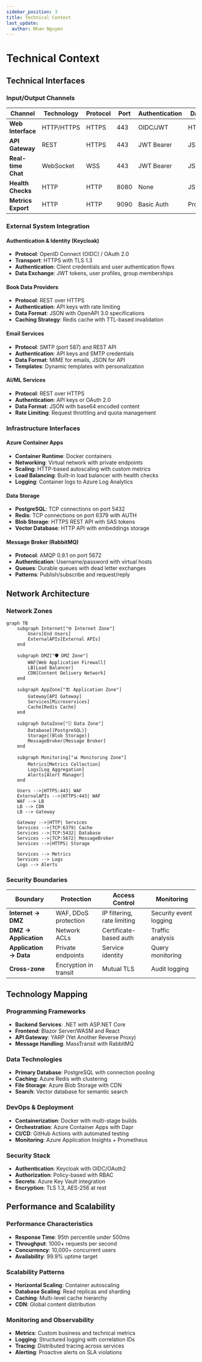 ```yaml
---
sidebar_position: 3
title: Technical Context
last_update:
  author: Nhan Nguyen
---
```


# Technical Context

## Technical Interfaces

### Input/Output Channels

| Channel            | Technology | Protocol | Port | Authentication | Data Format | Purpose                |
| ------------------ | ---------- | -------- | ---- | -------------- | ----------- | ---------------------- |
| **Web Interface**  | HTTP/HTTPS | HTTPS    | 443  | OIDC/JWT       | HTML/CSS/JS | User interface         |
| **API Gateway**    | REST       | HTTPS    | 443  | JWT Bearer     | JSON        | Programmatic access    |
| **Real-time Chat** | WebSocket  | WSS      | 443  | JWT Bearer     | JSON        | Live communication     |
| **Health Checks**  | HTTP       | HTTP     | 8080 | None           | JSON        | Service monitoring     |
| **Metrics Export** | HTTP       | HTTP     | 9090 | Basic Auth     | Prometheus  | Performance monitoring |

### External System Integration

#### Authentication & Identity (Keycloak)

- **Protocol**: OpenID Connect (OIDC) / OAuth 2.0
- **Transport**: HTTPS with TLS 1.3
- **Authentication**: Client credentials and user authentication flows
- **Data Exchange**: JWT tokens, user profiles, group memberships

#### Book Data Providers

- **Protocol**: REST over HTTPS
- **Authentication**: API keys with rate limiting
- **Data Format**: JSON with OpenAPI 3.0 specifications
- **Caching Strategy**: Redis cache with TTL-based invalidation

#### Email Services

- **Protocol**: SMTP (port 587) and REST API
- **Authentication**: API keys and SMTP credentials
- **Data Format**: MIME for emails, JSON for API
- **Templates**: Dynamic templates with personalization

#### AI/ML Services

- **Protocol**: REST over HTTPS
- **Authentication**: API keys or OAuth 2.0
- **Data Format**: JSON with base64 encoded content
- **Rate Limiting**: Request throttling and quota management

### Infrastructure Interfaces

#### Azure Container Apps

- **Container Runtime**: Docker containers
- **Networking**: Virtual network with private endpoints
- **Scaling**: HTTP-based autoscaling with custom metrics
- **Load Balancing**: Built-in load balancer with health checks
- **Logging**: Container logs to Azure Log Analytics

#### Data Storage

- **PostgreSQL**: TCP connections on port 5432
- **Redis**: TCP connections on port 6379 with AUTH
- **Blob Storage**: HTTPS REST API with SAS tokens
- **Vector Database**: HTTP API with embeddings storage

#### Message Broker (RabbitMQ)

- **Protocol**: AMQP 0.9.1 on port 5672
- **Authentication**: Username/password with virtual hosts
- **Queues**: Durable queues with dead letter exchanges
- **Patterns**: Publish/subscribe and request/reply

## Network Architecture

### Network Zones

```mermaid
graph TB
    subgraph Internet["🌐 Internet Zone"]
        Users[End Users]
        ExternalAPIs[External APIs]
    end

    subgraph DMZ["🛡️ DMZ Zone"]
        WAF[Web Application Firewall]
        LB[Load Balancer]
        CDN[Content Delivery Network]
    end

    subgraph AppZone["🏗️ Application Zone"]
        Gateway[API Gateway]
        Services[Microservices]
        Cache[Redis Cache]
    end

    subgraph DataZone["🗄️ Data Zone"]
        Database[(PostgreSQL)]
        Storage[(Blob Storage)]
        MessageBroker[Message Broker]
    end

    subgraph Monitoring["📊 Monitoring Zone"]
        Metrics[Metrics Collection]
        Logs[Log Aggregation]
        Alerts[Alert Manager]
    end

    Users -->|HTTPS:443| WAF
    ExternalAPIs -->|HTTPS:443| WAF
    WAF --> LB
    LB --> CDN
    LB --> Gateway

    Gateway -->|HTTP| Services
    Services -->|TCP:6379| Cache
    Services -->|TCP:5432| Database
    Services -->|TCP:5672| MessageBroker
    Services -->|HTTPS| Storage

    Services --> Metrics
    Services --> Logs
    Logs --> Alerts
```

### Security Boundaries

| Boundary               | Protection            | Access Control              | Monitoring             |
| ---------------------- | --------------------- | --------------------------- | ---------------------- |
| **Internet → DMZ**     | WAF, DDoS protection  | IP filtering, rate limiting | Security event logging |
| **DMZ → Application**  | Network ACLs          | Certificate-based auth      | Traffic analysis       |
| **Application → Data** | Private endpoints     | Service identity            | Query monitoring       |
| **Cross-zone**         | Encryption in transit | Mutual TLS                  | Audit logging          |

## Technology Mapping

### Programming Frameworks

- **Backend Services**: .NET with ASP.NET Core
- **Frontend**: Blazor Server/WASM and React
- **API Gateway**: YARP (Yet Another Reverse Proxy)
- **Message Handling**: MassTransit with RabbitMQ

### Data Technologies

- **Primary Database**: PostgreSQL with connection pooling
- **Caching**: Azure Redis with clustering
- **File Storage**: Azure Blob Storage with CDN
- **Search**: Vector database for semantic search

### DevOps & Deployment

- **Containerization**: Docker with multi-stage builds
- **Orchestration**: Azure Container Apps with Dapr
- **CI/CD**: GitHub Actions with automated testing
- **Monitoring**: Azure Application Insights + Prometheus

### Security Stack

- **Authentication**: Keycloak with OIDC/OAuth2
- **Authorization**: Policy-based with RBAC
- **Secrets**: Azure Key Vault integration
- **Encryption**: TLS 1.3, AES-256 at rest

## Performance and Scalability

### Performance Characteristics

- **Response Time**: 95th percentile under 500ms
- **Throughput**: 1000+ requests per second
- **Concurrency**: 10,000+ concurrent users
- **Availability**: 99.9% uptime target

### Scalability Patterns

- **Horizontal Scaling**: Container autoscaling
- **Database Scaling**: Read replicas and sharding
- **Caching**: Multi-level cache hierarchy
- **CDN**: Global content distribution

### Monitoring and Observability

- **Metrics**: Custom business and technical metrics
- **Logging**: Structured logging with correlation IDs
- **Tracing**: Distributed tracing across services
- **Alerting**: Proactive alerts on SLA violations
